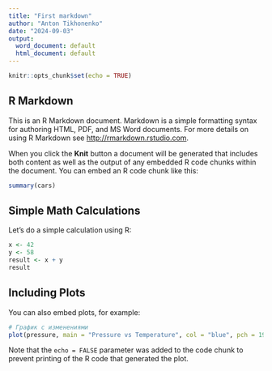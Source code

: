 ```yaml
---
title: "First markdown"
author: "Anton Tikhonenko"
date: "2024-09-03"
output:
  word_document: default
  html_document: default
---
```


```r
knitr::opts_chunk$set(echo = TRUE)
```

## R Markdown

This is an R Markdown document. Markdown is a simple formatting syntax for authoring HTML, PDF, and MS Word documents. For more details on using R Markdown see <http://rmarkdown.rstudio.com>.

When you click the **Knit** button a document will be generated that includes both content as well as the output of any embedded R code chunks within the document. You can embed an R code chunk like this:

```r
summary(cars)
```

## Simple Math Calculations

Let's do a simple calculation using R:

```r
x <- 42
y <- 58
result <- x + y
result
```
## Including Plots

You can also embed plots, for example:

```r
# График с изменениями
plot(pressure, main = "Pressure vs Temperature", col = "blue", pch = 19)

```

Note that the `echo = FALSE` parameter was added to the code chunk to prevent printing of the R code that generated the plot.
